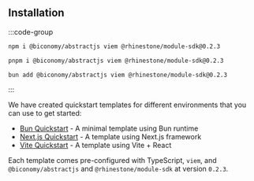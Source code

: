

## Installation

:::code-group
 
```bash [npm]
npm i @biconomy/abstractjs viem @rhinestone/module-sdk@0.2.3
```
 
```bash [pnpm]
pnpm i @biconomy/abstractjs viem @rhinestone/module-sdk@0.2.3
```
 
```bash [bun]
bun add @biconomy/abstractjs viem @rhinestone/module-sdk@0.2.3
```
 
:::

We have created quickstart templates for different environments that you can use to get started:

- [Bun Quickstart](https://github.com/bcnmy/examples/tree/main/bun-quickstart) - A minimal template using Bun runtime
- [Next.js Quickstart](https://github.com/bcnmy/examples/tree/main/nextjs-quickstart) - A template using Next.js framework
- [Vite Quickstart](https://github.com/bcnmy/examples/tree/main/vite-quickstart) - A template using Vite + React

Each template comes pre-configured with TypeScript, `viem`, and `@biconomy/abstractjs` and `@rhinestone/module-sdk` at version `0.2.3`.

